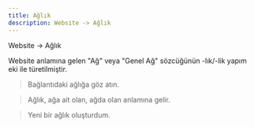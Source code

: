 ```yaml
---
title: Ağlık
description: Website -> Ağlık
---
```


Website -> Ağlık

Website anlamına gelen "Ağ" veya "Genel Ağ" sözcüğünün -lık/-lik yapım eki ile türetilmiştir.

> Bağlantıdaki ağlığa göz atın.

> Ağlık, ağa ait olan, ağda olan anlamına gelir.

> Yeni bir ağlık oluşturdum.